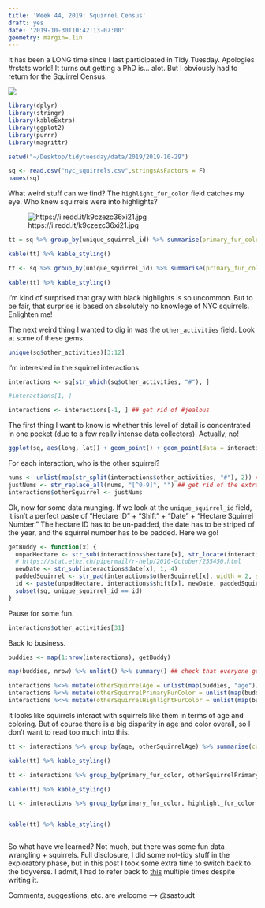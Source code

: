 ```yaml
---
title: 'Week 44, 2019: Squirrel Census'
draft: yes
date: '2019-10-30T10:42:13-07:00'
geometry: margin=.1in
---
```


It has been a LONG time since I last participated in Tidy Tuesday. Apologies #rstats world! It turns out getting a PhD is... alot. But I obviously had to return for the Squirrel Census.

![](http://giphygifs.s3.amazonaws.com/media/NoHe3HpB1Mg8w/giphy.gif)

```r
library(dplyr)
library(stringr)
library(kableExtra)
library(ggplot2)
library(purrr)
library(magrittr)

setwd("~/Desktop/tidytuesday/data/2019/2019-10-29")

sq <- read.csv("nyc_squirrels.csv",stringsAsFactors = F)
names(sq)
```

What weird stuff can we find? The `highlight_fur_color` field catches my eye. Who knew squirrels were into highlights?

![https://i.redd.it/k9czezc36xi21.jpg](/tidytuesday/squirrel-census_files/coverSquirrel.jpg)

```r

tt = sq %>% group_by(unique_squirrel_id) %>% summarise(primary_fur_color = primary_fur_color[1]) %>% group_by(primary_fur_color) %>% summarise(count=n()) %>% arrange(desc(count)) %>% as.data.frame()

kable(tt) %>% kable_styling()

tt <- sq %>% group_by(unique_squirrel_id) %>% summarise(primary_fur_color = primary_fur_color[1], highlight_fur_color = highlight_fur_color[1]) %>% group_by(primary_fur_color, highlight_fur_color) %>% summarise(count = n()) %>% arrange(desc(count)) %>% as.data.frame()

kable(tt) %>% kable_styling()

```

I'm kind of surprised that gray with black highlights is so uncommon. But to be fair, that surprise is based on absolutely no knowlege of NYC squirrels. Enlighten me!


The next weird thing I wanted to dig in was the `other_activities` field. Look at some of these gems.

```r
unique(sq$other_activities)[3:12]
```

I'm interested in the squirrel interactions.

```r
interactions <- sq[str_which(sq$other_activities, "#"), ]

#interactions[1, ]

interactions <- interactions[-1, ] ## get rid of #jealous
```

The first thing I want to know is whether this level of detail is concentrated in one pocket (due to a few really intense data collectors). Actually, no!

```r
ggplot(sq, aes(long, lat)) + geom_point() + geom_point(data = interactions, aes(long, lat), col = "red") + theme_minimal()
```

For each interaction, who is the other squirrel?

```r
nums <- unlist(map(str_split(interactions$other_activities, "#"), 2)) ## grab the number
justNums <- str_replace_all(nums, "[^0-9]", "") ## get rid of the extra junk
interactions$otherSquirrel <- justNums
```

Ok, now for some data munging. If we look at the `unique_squirrel_id` field, it isn't a perfect paste of "Hectare ID" + "Shift" + "Date" + "Hectare Squirrel Number." The hectare ID has to be un-padded, the date has to be striped of the year, and the squirrel number has to be padded. Here we go!


```r
getBuddy <- function(x) {
  unpadHectare <- str_sub(interactions$hectare[x], str_locate(interactions$hectare[x], "[^0]")[1], str_length(interactions$hectare[x]))
  # https://stat.ethz.ch/pipermail/r-help/2010-October/255450.html
  newDate <- str_sub(interactions$date[x], 1, 4)
  paddedSquirrel <- str_pad(interactions$otherSquirrel[x], width = 2, side = "left", pad = "0")
  id <- paste(unpadHectare, interactions$shift[x], newDate, paddedSquirrel, sep = "-")
  subset(sq, unique_squirrel_id == id)
}
```

Pause for some fun.

```r
interactions$other_activities[31]
```

Back to business.

```r
buddies <- map(1:nrow(interactions), getBuddy)

map(buddies, nrow) %>% unlist() %>% summary() ## check that everyone got a buddy
```

```r
interactions %<>% mutate(otherSquirrelAge = unlist(map(buddies, "age"))) ## fancy pipe!
interactions %<>% mutate(otherSquirrelPrimaryFurColor = unlist(map(buddies, "primary_fur_color")))
interactions %<>% mutate(otherSquirrelHighlightFurColor = unlist(map(buddies, "highlight_fur_color")))
```

It looks like squirrels interact with squirrels like them in terms of age and coloring. But of course there is a big disparity in age and color overall, so I don't want to read too much into this. 

```r
tt <- interactions %>% group_by(age, otherSquirrelAge) %>% summarise(count = n())

kable(tt) %>% kable_styling()

tt <- interactions %>% group_by(primary_fur_color, otherSquirrelPrimaryFurColor) %>% summarise(count = n()) %>% arrange(desc(count))

kable(tt) %>% kable_styling()

tt <- interactions %>% group_by(primary_fur_color, highlight_fur_color, otherSquirrelPrimaryFurColor, otherSquirrelHighlightFurColor) %>% summarise(count = n()) %>% arrange(desc(count))


kable(tt) %>% kable_styling()



```

So what have we learned? Not much, but there was some fun data wrangling + squirrels. Full disclosure, I did some not-tidy stuff in the exploratory phase, but in this post I took some extra time to switch back to the tidyverse. I admit, I had to refer back to [this](https://stringr.tidyverse.org/articles/from-base.html) multiple times despite writing it.

Comments, suggestions, etc. are welcome --> @sastoudt